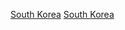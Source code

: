 {{Portal|韓國|體育運動}}
{{Year by category
|m = 2
|c = 0
|d = 1
|y = 3
|cat     = 韓國體育
|sortkey = 體育
|parent  = 各年份韓國體育
|subcat  = 2013年韓國
}}
[[Category:2013年各國體育|South Korea]]
[[Category:2013年亞洲體育|South Korea]]